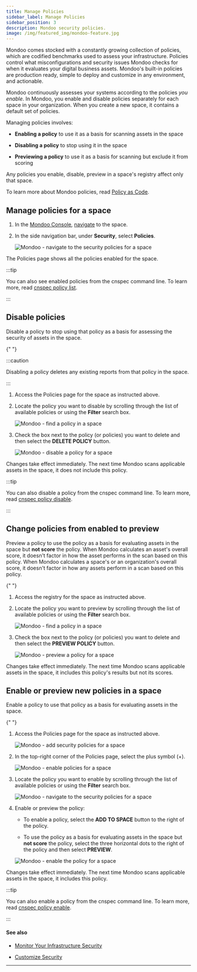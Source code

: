 ```yaml
---
title: Manage Policies
sidebar_label: Manage Policies
sidebar_position: 3
description: Mondoo security policies.
image: /img/featured_img/mondoo-feature.jpg
---
```


Mondoo comes stocked with a constantly growing collection of policies, which are codified benchmarks used to assess your infrastructure. Policies control what misconfigurations and security issues Mondoo checks for when it evaluates your digital business assets. Mondoo's built-in policies are production ready, simple to deploy and customize in any environment, and actionable.

Mondoo continuously assesses your systems according to the policies _you enable_. In Mondoo, you enable and disable policies separately for each space in your organization. When you create a new space, it contains a default set of policies.

Managing policies involves:

- **Enabling a policy** to use it as a basis for scanning assets in the space

- **Disabling a policy** to stop using it in the space

- **Previewing a policy** to use it as a basis for scanning but exclude it from scoring

Any policies you enable, disable, preview in a space's registry affect only that space.

To learn more about Mondoo policies, read [Policy as Code](/platform/security/posture/pac/).

## Manage policies for a space

1. In the [Mondoo Console](https://console.mondoo.com), [navigate](/platform/start/navigate) to the space.

2. In the side navigation bar, under **Security**, select **Policies**.

   ![Mondoo - navigate to the security policies for a space](/img/platform/security/policies.png)

The Policies page shows all the policies enabled for the space.

:::tip

You can also see enabled policies from the cnspec command line. To learn more, read [cnspec policy list](/cnspec/cli/cnspec_policy_list/).

:::

## Disable policies

Disable a policy to stop using that policy as a basis for assessing the security of assets in the space.

<Partial />{" "}

:::caution

Disabling a policy deletes any existing reports from that policy in the space.

:::

1. Access the Policies page for the space as instructed above.

2. Locate the policy you want to disable by scrolling through the list of available policies or using the **Filter** search box.

   ![Mondoo - find a policy in a space](/img/platform/security/policies-search.png)

3. Check the box next to the policy (or policies) you want to delete and then select the **DELETE POLICY** button.

   ![Mondoo - disable a policy for a space](/img/platform/security/disable-preview.png)

Changes take effect immediately. The next time Mondoo scans applicable assets in the space, it does not include this policy.

:::tip

You can also disable a policy from the cnspec command line. To learn more, read [cnspec policy disable](/cnspec/cli/cnspec_policy_disable/).

:::

## Change policies from enabled to preview

Preview a policy to use the policy as a basis for evaluating assets in the space but **not score** the policy. When Mondoo calculates an asset's overall score, it doesn't factor in how the asset performs in the scan based on this policy. When Mondoo calculates a space's or an organization's overall score, it doesn't factor in how any assets perform in a scan based on this policy.

<Partial />{" "}

1. Access the registry for the space as instructed above.

2. Locate the policy you want to preview by scrolling through the list of available policies or using the **Filter** search box.

   ![Mondoo - find a policy in a space](/img/platform/security/policies-search.png)

3. Check the box next to the policy (or policies) you want to delete and then select the **PREVIEW POLICY** button.

   ![Mondoo - preview a policy for a space](/img/platform/security/disable-preview.png)

Changes take effect immediately. The next time Mondoo scans applicable assets in the space, it includes this policy's results but not its scores.

## Enable or preview new policies in a space

Enable a policy to use that policy as a basis for evaluating assets in the space.


<Partial />{" "}

1. Access the Policies page for the space as instructed above.

   ![Mondoo - add security policies for a space](/img/platform/security/policies.png)

2. In the top-right corner of the Policies page, select the plus symbol (+).

   ![Mondoo - enable policies for a space](/img/platform/security/policies-enable.png)

3. Locate the policy you want to enable by scrolling through the list of available policies or using the **Filter** search box.

   ![Mondoo - navigate to the security policies for a space](/img/platform/security/policies-enable-search.png)

3. Enable or preview the policy:

   - To enable a policy, select the **ADD TO SPACE** button to the right of the policy.

   - To use the policy as a basis for evaluating assets in the space but **not score** the policy, select the three horizontal dots to the right of the policy and then select **PREVIEW**.

   ![Mondoo - enable the policy for a space](/img/platform/security/add-preview.png)

Changes take effect immediately. The next time Mondoo scans applicable assets in the space, it includes this policy.

:::tip

You can also enable a policy from the cnspec command line. To learn more, read [cnspec policy enable](/cnspec/cli/cnspec_policy_enable/).

:::


#### See also

- [Monitor Your Infrastructure Security](/platform/security/posture/monitor/)

- [Customize Security](/platform/security/customize/overview/)

---

